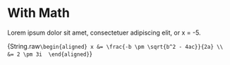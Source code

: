 
<LoadKatex />

# With Math

Lorem ipsum dolor sit amet, consectetuer adipiscing elit, <Latex exp="x = 5"/> or <Latex>x = -5</Latex>.

<Latex block>{String.raw`
  \begin{aligned}
    x &= \frac{-b \pm \sqrt{b^2 - 4ac}}{2a} \\
    &= 2 \pm 3i 
  \end{aligned}
`}</Latex>
